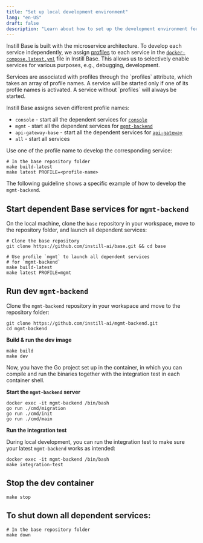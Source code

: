 ```yaml
---
title: "Set up local development environment"
lang: "en-US"
draft: false
description: "Learn about how to set up the development environment for Instill Base https://github.com/instill-ai/base"
---
```


Instill Base is built with the microservice architecture. To develop each service independently,
we assign [profiles](https://docs.docker.com/compose/profiles) to each service in
the [`docker-compose.latest.yml`](https://github.com/instill-ai/base/blob/main/docker-compose.latest.yml) file in Instill Base.
This allows us to selectively enable services for various purposes, e.g., debugging, development.

<InfoBlock type="info" title="info">
  Services are associated with profiles through the `profiles` attribute, which
  takes an array of profile names. A service will be started only if one of its
  profile names is activated. A service without `profiles` will always be
  started.
</InfoBlock>

Instill Base assigns seven different profile names:

- `console` - start all the dependent services for [`console`](https://github.com/instill-ai/console)
- `mgmt` - start all the dependent services for [`mgmt-backend`](https://github.com/instill-ai/mgmt-backend)
- `api-gateway-base` - start all the dependent services for [`api-gateway`](https://github.com/instill-ai/api-gateway)
- `all` - start all services

Use one of the profile name to develop the corresponding service:

```shellscript
# In the base repository folder
make build-latest
make latest PROFILE=<profile-name>
```

The following guideline shows a specific example of how to develop the `mgmt-backend`.

## Start dependent Base services for `mgmt-backend`

On the local machine, clone the `base` repository in your workspace, move to the repository folder, and launch all dependent services:

```shellscript
# Clone the base repository
git clone https://github.com/instill-ai/base.git && cd base

# Use profile `mgmt` to launch all dependent services
# for `mgmt-backend`
make build-latest
make latest PROFILE=mgmt
```

## Run dev `mgmt-backend`

Clone the `mgmt-backend` repository in your workspace and move to the repository folder:

```shellscript
git clone https://github.com/instill-ai/mgmt-backend.git
cd mgmt-backend
```

**Build & run the dev image**

```shellscript
make build
make dev
```

Now, you have the Go project set up in the container, in which you can compile and run the binaries together with the integration test in each container shell.

**Start the `mgmt-backend` server**

```shellscript
docker exec -it mgmt-backend /bin/bash
go run ./cmd/migration
go run ./cmd/init
go run ./cmd/main
```

**Run the integration test**

During local development, you can run the integration test to make sure your latest `mgmt-backend` works as intended:

```shellscript
docker exec -it mgmt-backend /bin/bash
make integration-test
```

## Stop the dev container

```shellscript
make stop
```

## To shut down all dependent services:

```shellscript
# In the base repository folder
make down
```
